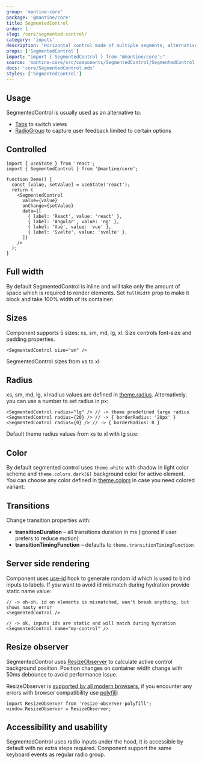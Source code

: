 ```yaml
---
group: 'mantine-core'
package: '@mantine/core'
title: SegmentedControl
order: 1
slug: /core/segmented-control/
category: 'inputs'
description: 'Horizontal control made of multiple segments, alternative to RadioGroup'
props: ['SegmentedControl']
import: "import { SegmentedControl } from '@mantine/core';"
source: 'mantine-core/src/components/SegmentedControl/SegmentedControl.tsx'
docs: 'core/SegmentedControl.mdx'
styles: ['SegmentedControl']
---
```



## Usage

SegmentedControl is usually used as an alternative to:

- [Tabs](/core/tabs/) to switch views
- [RadioGroup](/core/radio-group/) to capture user feedback limited to certain
  options

<Demo data={SegmentedControlDemos.usage} />

## Controlled

```tsx
import { useState } from 'react';
import { SegmentedControl } from '@mantine/core';

function Demo() {
  const [value, setValue] = useState('react');
  return (
    <SegmentedControl
      value={value}
      onChange={setValue}
      data={[
        { label: 'React', value: 'react' },
        { label: 'Angular', value: 'ng' },
        { label: 'Vue', value: 'vue' },
        { label: 'Svelte', value: 'svelte' },
      ]}
    />
  );
}
```

## Full width

By default SegmentedControl is inline and will take only the amount of space which is required to render elements.
Set `fullWidth` prop to make it block and take 100% width of its container:

<Demo data={SegmentedControlDemos.fullWidth} />

## Sizes

Component supports 5 sizes: xs, sm, md, lg, xl.
Size controls font-size and padding properties.

```tsx
<SegmentedControl size="sm" />
```

SegmentedControl sizes from xs to xl:

<Demo data={SegmentedControlDemos.sizes} />

## Radius

xs, sm, md, lg, xl radius values are defined in [theme.radius](/theming/extend-theme/#spacing-radius-and-shadows).
Alternatively, you can use a number to set radius in px:

```tsx
<SegmentedControl radius="lg" /> // -> theme predefined large radius
<SegmentedControl radius={20} /> // -> { borderRadius: '20px' }
<SegmentedControl radius={0} /> // -> { borderRadius: 0 }
```

Default theme radius values from xs to xl with lg size:

<Demo data={SegmentedControlDemos.radius} />

## Color

By default segmented control uses `theme.white` with shadow in light color scheme and `theme.colors.dark[6]` background color for active element.
You can choose any color defined in [theme.colors](/theming/extend-theme/#default-colors) in case you need colored variant:

<Demo data={SegmentedControlDemos.configurator} />

## Transitions

Change transition properties with:

- **transitionDuration** – all transitions duration in ms (ignored if user prefers to reduce motion)
- **transitionTimingFunction** – defaults to `theme.transitionTimingFunction`

<Demo data={SegmentedControlDemos.transitions} />

## Server side rendering

Component uses [use-id](/hooks/use-id/) hook
to generate random id which is used to bind inputs to labels.
If you want to avoid id mismatch during hydration provide static name value:

```tsx
// -> oh-oh, id on elements is mismatched, won't break anything, but shows nasty error
<SegmentedControl />

// -> ok, inputs ids are static and will match during hydration
<SegmentedControl name="my-control" />
```

## Resize observer

SegmentedControl uses [ResizeObserver](https://developer.mozilla.org/en-US/docs/Web/API/ResizeObserver)
to calculate active control background position. Position changes on container width change with 50ms debounce to avoid performance issue.

ResizeObserver is [supported by all modern browsers](https://caniuse.com/resizeobserver),
if you encounter any errors with browser compatibility use [polyfill](https://www.npmjs.com/package/resize-observer-polyfill):

```tsx
import ResizeObserver from 'resize-observer-polyfill';
window.ResizeObserver = ResizeObserver;
```

## Accessibility and usability

SegmentedControl uses radio inputs under the hood, it is accessible by default with no extra steps required.
Component support the same keyboard events as regular radio group.
